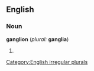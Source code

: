 ==English==
===Noun===
'''ganglion''' (''plural:'' '''ganglia''')
#{{stub}}

[[Category:English irregular plurals]]